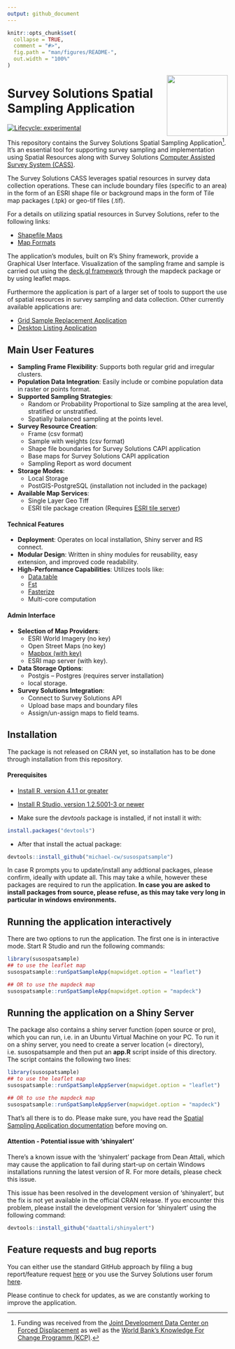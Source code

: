 ```yaml
---
output: github_document
---
```


<!-- README.md is generated from README.Rmd. Please edit that file -->

```r
knitr::opts_chunk$set(
  collapse = TRUE,
  comment = "#>",
  fig.path = "man/figures/README-",
  out.width = "100%"
)
```

<a href='https://docs.mysurvey.solutions/'><img src="man/img/susospatial.png" align="right" height="139"/></a>
 
# Survey Solutions Spatial Sampling Application

<!-- badges: start -->
[![Lifecycle: experimental](https://img.shields.io/badge/lifecycle-experimental-orange.svg)](https://lifecycle.r-lib.org/articles/stages.html#experimental)
<!-- badges: end -->

<div align="justify">
This repository contains the Survey Solutions Spatial Sampling Application[^1]. It's an essential tool for supporting survey sampling and implementation using Spatial Resources along with Survey Solutions [Computer Assisted Survey System (CASS)](https://mysurvey.solutions/en/).

The Survey Solutions CASS leverages spatial resources in survey data collection operations. These can include boundary files (specific to an area) in the form of an ESRI shape file or background maps in the form of Tile map packages (.tpk) or geo-tif files (.tif).

For a details on utilizing spatial resources in Survey Solutions, refer to the following links:

- [Shapefile Maps](https://docs.mysurvey.solutions/interviewer/special/shape-file-overlay/)
- [Map Formats](https://docs.mysurvey.solutions/headquarters/mapsmanage/map-formats/)

The application's modules, built on R's Shiny framework, provide a Graphical User Interface. Visualization of the sampling frame and sample is carried out using the [deck.gl framework](https://deck.gl) through the mapdeck package or by using leaflet maps. 

Furthermore the application is part of a larger set of tools to support the use of spatial resources in survey sampling and data collection. Other currently available applications are:

- [Grid Sample Replacement Application](https://github.com/michael-cw/susogrdframe)
- [Desktop Listing Application](https://github.com/michael-cw/susolisting)


## Main User Features

- **Sampling Frame Flexibility**: Supports both regular grid and irregular clusters.
- **Population Data Integration**: Easily include or combine population data in raster or points format.
- **Supported Sampling Strategies**:
    - Random or Probability Proportional to Size sampling at the area level, stratified or unstratified.
    - Spatially balanced sampling at the points level.
- **Survey Resource Creation**: 
    - Frame (csv format)
    - Sample with weights (csv format)
    - Shape file boundaries for Survey Solutions CAPI application
    - Base maps for Survey Solutions CAPI application
    - Sampling Report as word document
- **Storage Modes**:
    - Local Storage
    - PostGIS-PostgreSQL (installation not included in the package)
- **Available Map Services**:
    - Single Layer Geo Tiff
    - ESRI tile package creation (Requires [ESRI tile server](https://developers.arcgis.com/documentation/mapping-apis-and-services/data-hosting/services/image-tile-service/))
    

#### Technical Features

- **Deployment**: Operates on local installation, Shiny server and RS connect.
- **Modular Design**: Written in shiny modules for reusability, easy extension, and improved code readability.
- **High-Performance Capabilities**: Utilizes tools like:
    - [Data.table](https://cran.r-project.org/web/packages/data.table/vignettes/datatable-intro.html) 
    - [Fst](http://www.fstpackage.org/)
    - [Fasterize](https://cran.r-project.org/web/packages/fasterize/vignettes/using-fasterize.html)
    - Multi-core computation 

#### Admin Interface

- **Selection of Map Providers**: 
    - ESRI World Imagery (no key) 
    - Open Street Maps (no key) 
    - [Mapbox (with key)](https://www.mapbox.com/)
    - ESRI map server (with key).
- **Data Storage Options**: 
    - Postgis – Postgres (requires server installation)
    - local storage.
- **Survey Solutions Integration**:
    - Connect to Survey Solutions API
    - Upload base maps and boundary files
    - Assign/un-assign maps to field teams.


## Installation

The package is not released on CRAN yet, so installation has to be done through installation from this repository.

#### Prerequisites

* [Install R, version 4.1.1 or greater](https://cran.r-project.org/mirrors.html)

* [Install R Studio, version 1.2.5001-3 or newer](https://posit.co/download/rstudio-desktop/)

* Make sure the *devtools* package is installed, if not install it with:

```r
install.packages("devtools")

```

* After that install the actual package:

```r
devtools::install_github("michael-cw/susospatsample")

```

In case R prompts you to update/install any addtional packages, please confirm, ideally with update all. This may take a while, however these packages are required to run the application. **In case you are asked to install packages from source, please refuse, as this may take very long in particular in windows environments.**



## Running the application interactively

There are two options to run the application. The first one is in interactive mode. Start R Studio and run the following commands:


```r
library(susospatsample)
## to use the leaflet map
susospatsample::runSpatSampleApp(mapwidget.option = "leaflet")

## OR to use the mapdeck map
susospatsample::runSpatSampleApp(mapwidget.option = "mapdeck")

```


## Running the application on a Shiny Server

The package also contains a shiny server function (open source or pro), which you can run, i.e. in an Ubuntu Virtual Machine on your PC. To run it on a shiny server, you need to create a server location (= directory), i.e. susospatsample and then put an **app.R** script inside of this directory. The script contains the following two lines:

```r
library(susospatsample)
## to use the leaflet map
susospatsample::runSpatSampleAppServer(mapwidget.option = "leaflet")

## OR to use the mapdeck map
susospatsample::runSpatSampleAppServer(mapwidget.option = "mapdeck")

```


That's all there is to do. Please make sure, you have read the [Spatial Sampling Application documentation](https://datanalytics.worldbank.org/SpatialSamplingManual/) before moving on.


#### Attention - Potential issue with ‘shinyalert’

There’s a known issue with the ‘shinyalert’ package from Dean Attali, which may cause the application to fail during start-up on certain Windows installations running the latest version of R. For more details, please check this issue.

This issue has been resolved in the development version of ‘shinyalert’, but the fix is not yet available in the official CRAN release. If you encounter this problem, please install the development version for ‘shinyalert’ using the following command:

```r
devtools::install_github("daattali/shinyalert")

```

## Feature requests and bug reports

You can either use the standard GitHub approach by filing a bug report/feature request [here](https://github.com/michael-cw/SurveySolutionsAPI/issues) or you use the Survey Solutions user forum [here](https://forum.mysurvey.solutions/c/api/13).

Please continue to check for updates, as we are constantly working to improve the application.

[^1]: Funding was received from the [Joint Development Data Center on Forced Displacement](https://www.jointdatacenter.org/) as well as the [World Bank's Knowledge For Change Programm (KCP)](https://www.worldbank.org/en/programs/knowledge-for-change/brief/2022-knowledge-for-change-call-for-proposals-and-application-procedures).

</div>
